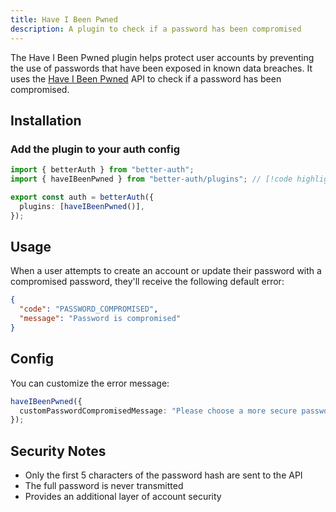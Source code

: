 ```yaml
---
title: Have I Been Pwned
description: A plugin to check if a password has been compromised
---
```


The Have I Been Pwned plugin helps protect user accounts by preventing the use of passwords that have been exposed in known data breaches. It uses the [Have I Been Pwned](https://haveibeenpwned.com/) API to check if a password has been compromised.

## Installation

### Add the plugin to your **auth** config

```ts title="auth.ts"
import { betterAuth } from "better-auth";
import { haveIBeenPwned } from "better-auth/plugins"; // [!code highlight]

export const auth = betterAuth({
  plugins: [haveIBeenPwned()],
});
```

## Usage

When a user attempts to create an account or update their password with a compromised password, they'll receive the following default error:

```json
{
  "code": "PASSWORD_COMPROMISED",
  "message": "Password is compromised"
}
```

## Config

You can customize the error message:

```ts
haveIBeenPwned({
  customPasswordCompromisedMessage: "Please choose a more secure password.",
});
```

## Security Notes

- Only the first 5 characters of the password hash are sent to the API
- The full password is never transmitted
- Provides an additional layer of account security
